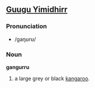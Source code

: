 ==[[Guugu Yimidhirr]]==
===Pronunciation===
*/ɡaŋʊrʊ/
===Noun===
'''gangurru'''

#a large grey or black [[kangaroo]].